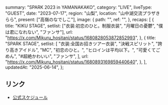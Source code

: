   summary: "SPARK 2023 in YAMANAKAKO",
  category: "LIVE",
  liveType: "GUEST",
  date: "2023-07-17",
  region: "山梨",
  location: "山中湖交流プラザきらら",
  present: ["高嶺のなでしこ"],
  image: {
    path: "",
    ref: "",
  },
  recaps: [
    {
      title: "KIKU STAGE",
      setlist: ["衣装:初恋のひと。制服衣装", "月曜日の憂鬱", "僕は君になれない", "ファンサ"],
      url: "https://x.com/Mikuru_hositani/status/1680828053872852993",
    },
    {
      title: "SPARK STAGE",
      setlist: [
        "衣装:全国お招きツアー衣装",
        "決戦スピリット",
        "誇り高きアイドル",
        "MC",
        "初恋のひと。",
        "ヒロインは平均以下。",
        "可愛くてごめん",
        "#超絶かわいい",
        "ファンサ",
      ],
      url: "https://x.com/Mikuru_hositani/status/1680893169859440640",
    },
  ],
  updatedAt: "2025-06-14",
};

## リンク

- [公式スケジュール](https://takanenonadeshiko.jp/?p=1012)
